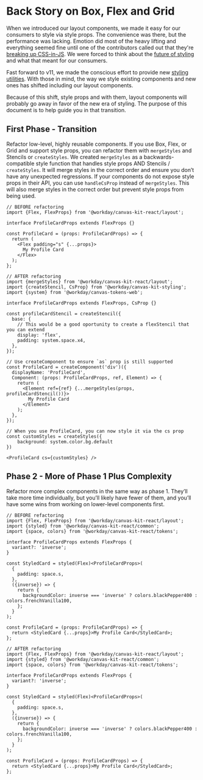 
<Meta title="Styling/Guides/Converting From Box Flex Grid" />

# Back Story on Box, Flex and Grid

When we introduced our layout components, we made it easy for our consumers to style via style
props. The convenience was there, but the performance was lacking. Emotion did most of the heavy
lifting and everything seemed fine until one of the contributors called out that they're
[breaking up CSS-in-JS](https://dev.to/srmagura/why-were-breaking-up-wiht-css-in-js-4g9b). We were
forced to think about the
[future of styling](https://github.com/Workday/canvas-kit/discussions/2265) and what that meant for
our consumers.

Fast forward to v11, we made the conscious effort to provide new
[styling utilities](https://workday.github.io/canvas-kit/?path=/story/styling-why-canvas-styling--page).
With those in mind, the way we style existing components and new ones has shifted including our
layout components.

Because of this shift, style props and with them, layout components will probably go away in favor
of the new era of styling. The purpose of this document is to help guide you in that transition.

## First Phase - Transition

Refactor low-level, highly reusable components. If you use Box, Flex, or Grid and support style
props, you can refactor them with `mergeStyles` and Stencils or `createStyles`. We created
`mergeStyles` as a backwards-compatible style function that handles style props AND Stencils /
`createStyles`. It will merge styles in the correct order and ensure you don’t have any unexpected
regressions. If your components do not expose style props in their API, you can use `handleCsProp`
instead of `mergeStyles`. This will also merge styles in the correct order but prevent style props
from being used.

```tsx
// BEFORE refactoring
import {Flex, FlexProps} from '@workday/canvas-kit-react/layout';

interface ProfileCardProps extends FlexProps {}

const ProfileCard = (props: ProfileCardProps) => {
  return (
    <Flex padding="s" {...props}>
      My Profile Card
    </Flex>
  );
};

// AFTER refactoring
import {mergeStyles} from '@workday/canvas-kit-react/layout';
import {createStencil, CsProp} from '@workday/canvas-kit-styling';
import {system} from '@workday/canvas-tokens-web';

interface ProfileCardProps extends FlexProps, CsProp {}

const profileCardStencil = createStencil({
  base: {
    // This would be a good oportunity to create a flexStencil that you can extend
    display: 'flex',
    padding: system.space.x4,
  },
});

// Use createComponent to ensure `as` prop is still supported
const ProfileCard = createComponent('div')({
  displayName: 'ProfileCard',
  Component: (props: ProfileCardProps, ref, Element) => {
    return (
      <Element ref={ref} {...mergeStyles(props, profileCardStencil())}>
        My Profile Card
      </Element>
    );
  },
});

// When you use ProfileCard, you can now style it via the cs prop
const customStyles = createStyles({
	background: system.color.bg.default
})

<ProfileCard cs={customStyles} />
```

## Phase 2 - More of Phase 1 Plus Complexity

Refactor more complex components in the same way as phase 1. They’ll take more time individually,
but you’ll likely have fewer of them, and you’ll have some wins from working on lower-level
components first.

```tsx
// BEFORE refactoring
import {Flex, FlexProps} from '@workday/canvas-kit-react/layout';
import {styled} from '@workday/canvas-kit-react/common';
import {space, colors} from '@workday/canvas-kit-react/tokens';

interface ProfileCardProps extends FlexProps {
  variant?: 'inverse';
}

const StyledCard = styled(Flex)<ProfileCardProps>(
  {
    padding: space.s,
  },
  ({inverse}) => {
    return {
      backgroundColor: inverse === 'inverse' ? colors.blackPepper400 : colors.frenchVanilla100,
    };
  }
);

const ProfileCard = (props: ProfileCardProps) => {
  return <StyledCard {...props}>My Profile Card</StyledCard>;
};

// AFTER refactoring
import {Flex, FlexProps} from '@workday/canvas-kit-react/layout';
import {styled} from '@workday/canvas-kit-react/common';
import {space, colors} from '@workday/canvas-kit-react/tokens';

interface ProfileCardProps extends FlexProps {
  variant?: 'inverse';
}

const StyledCard = styled(Flex)<ProfileCardProps>(
  {
    padding: space.s,
  },
  ({inverse}) => {
    return {
      backgroundColor: inverse === 'inverse' ? colors.blackPepper400 : colors.frenchVanilla100,
    };
  }
);

const ProfileCard = (props: ProfileCardProps) => {
  return <StyledCard {...props}>My Profile Card</StyledCard>;
};
```

